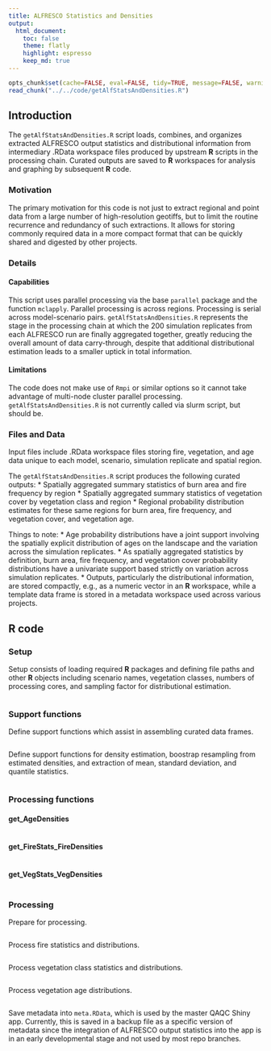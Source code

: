 ```yaml
---
title: ALFRESCO Statistics and Densities
output:
  html_document:
    toc: false
    theme: flatly
    highlight: espresso
    keep_md: true
---
```


```r
opts_chunk$set(cache=FALSE, eval=FALSE, tidy=TRUE, message=FALSE, warning=FALSE)
read_chunk("../../code/getAlfStatsAndDensities.R")
```

## Introduction

The `getAlfStatsAndDensities.R` script loads, combines, and organizes extracted ALFRESCO output statistics and distributional information from intermediary .RData workspace files produced by upstream **R** scripts in the processing chain.
Curated outputs are saved to **R** workspaces for analysis and graphing by subsequent **R** code.

### Motivation
The primary motivation for this code is not just to extract regional and point data from a large number of high-resolution geotiffs,
but to limit the routine recurrence and redundancy of such extractions.
It allows for storing commonly required data in a more compact format that can be quickly shared and digested by other projects.

### Details

#### Capabilities
This script uses parallel processing via the base `parallel` package and the function `mclapply`.
Parallel processing is across regions.
Processing is serial across model-scenario pairs.
`getAlfStatsAndDensities.R` represents the stage in the processing chain at which the 200 simulation replicates from each ALFRESCO run are finally aggregated together, greatly reducing the overall amount of data carry-through,
despite that additional distributional estimation leads to a smaller uptick in total information.

#### Limitations
The code does not make use of `Rmpi` or similar options so it cannot take advantage of multi-node cluster parallel processing.
`getAlfStatsAndDensities.R` is not currently called via slurm script, but should be.

### Files and Data
Input files include .RData workspace files storing fire, vegetation, and age data unique to each model, scenario, simulation replicate and spatial region.

The `getAlfStatsAndDensities.R` script produces the following curated outputs:
* Spatially aggregated summary statistics of burn area and fire frequency by region
* Spatially aggregated summary statistics of vegetation cover by vegetation class and region
* Regional probability distribution estimates for these same regions for burn area, fire frequency, and vegetation cover, and vegetation age.

Things to note:
* Age probability distributions have a joint support involving the spatially explicit distribution of ages on the landscape and the variation across the simulation replicates.
* As spatially aggregated statistics by definition, burn area, fire frequency, and vegetation cover probability distributions have a univariate support based strictly on variation across simulation replicates.
* Outputs, particularly the distributional information, are stored compactly, e.g., as a numeric vector in an **R** workspace, while a template data frame is stored in a metadata workspace used across various projects.

## R code

### Setup
Setup consists of loading required **R** packages and defining file paths and other **R** objects including scenario names, vegetation classes, numbers of processing cores, and sampling factor for distributional estimation.

```r
```

### Support functions
Define support functions which assist in assembling curated data frames.

```r
```

Define support functions for density estimation, boostrap resampling from estimated densities, and extraction of mean, standard deviation, and quantile statistics.

```r
```

### Processing functions
#### get_AgeDensities

```r
```

#### get_FireStats_FireDensities

```r
```

#### get_VegStats_VegDensities

```r
```

### Processing
Prepare for processing.

```r
```

Process fire statistics and distributions.

```r
```

Process vegetation class statistics and distributions.

```r
```

Process vegetation age distributions.

```r
```

Save metadata into `meta.RData`, which is used by the master QAQC Shiny app.
Currently, this is saved in a backup file as a specific version of metadata since the integration of ALFRESCO output statistics into the app is in an early developmental stage and not used by most repo branches.

```r
```
